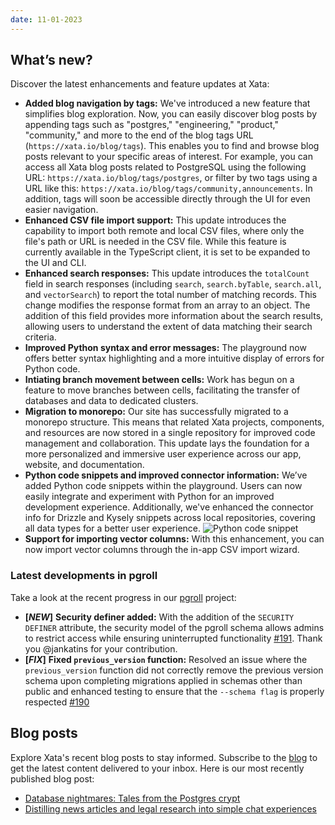 ```yaml
---
date: 11-01-2023
---
```


## What’s new?

Discover the latest enhancements and feature updates at Xata:

- **Added blog navigation by tags:** We've introduced a new feature that simplifies blog exploration. Now, you can easily discover blog posts by appending tags such as "postgres," "engineering," "product," "community," and more to the end of the blog tags URL (`https://xata.io/blog/tags`). This enables you to find and browse blog posts relevant to your specific areas of interest. For example, you can access all Xata blog posts related to PostgreSQL using the following URL: `https://xata.io/blog/tags/postgres`, or filter by two tags using a URL like this: `https://xata.io/blog/tags/community,announcements`. In addition, tags will soon be accessible directly through the UI for even easier navigation.
- **Enhanced CSV file import support:** This update introduces the capability to import both remote and local CSV files, where only the file's path or URL is needed in the CSV file. While this feature is currently available in the TypeScript client, it is set to be expanded to the UI and CLI.
- **Enhanced search responses:** This update introduces the `totalCount` field in search responses (including `search`, `search.byTable`, `search.all`, and `vectorSearch`) to report the total number of matching records. This change modifies the response format from an array to an object. The addition of this field provides more information about the search results, allowing users to understand the extent of data matching their search criteria.
- **Improved Python syntax and error messages:** The playground now offers better syntax highlighting and a more intuitive display of errors for Python code.
- **Intiating branch movement between cells:** Work has begun on a feature to move branches between cells, facilitating the transfer of databases and data to dedicated clusters. 
- **Migration to monorepo:** Our site has successfully migrated to a monorepo structure. This means that related Xata projects, components, and resources are now stored in a single repository for improved code management and collaboration. This update lays the foundation for a more personalized and immersive user experience across our app, website, and documentation.
- **Python code snippets and improved connector information:** We’ve added Python code snippets within the playground. Users can now easily integrate and experiment with Python for an improved development experience. Additionally, we've enhanced the connector info for Drizzle and Kysely snippets across local repositories, covering all data types for a better user experience.
    ![Python code snippet](images/python-code-snippet.png)
- **Support for importing vector columns:** With this enhancement, you can now import vector columns through the in-app CSV import wizard.

### Latest developments in pgroll  

Take a look at the recent progress in our [pgroll](https://github.com/xataio/pgroll) project:

- **[_NEW_]** **Security definer added:** With the addition of the `SECURITY DEFINER` attribute, the security model of the pgroll schema allows admins to restrict access while ensuring uninterrupted functionality [#191](https://github.com/xataio/pgroll/pull/191). Thank you @jankatins for your contribution.  
- **[_FIX_]** **Fixed `previous_version` function:** Resolved an issue where the `previous_version` function did not correctly remove the previous version schema upon completing migrations applied in schemas other than public and enhanced testing to ensure that the `--schema flag` is properly respected [#190](https://github.com/xataio/pgroll/pull/190)

## Blog posts

Explore Xata's recent blog posts to stay informed. Subscribe to the [blog](https://xata.io/blog) to get the latest content delivered to your inbox. Here is our most recently published blog post:

- [Database nightmares: Tales from the Postgres crypt](https://xata.io/blog/database-horrors)
- [Distilling news articles and legal research into simple chat experiences](https://xata.io/blog/community-spotlight-chat-search-experiences)